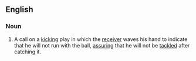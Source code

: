 ==English==

===Noun===
{{en-noun|head=[[fair]] [[catch]]|es}}

# {{American football}} A call on a [[kicking]] play in which the [[receiver]] waves his hand to indicate that he will not run with the ball, [[assure|assuring]] that he will not be [[tackle]]d after catching it.